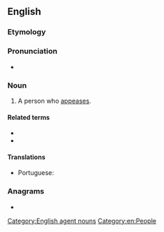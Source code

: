 ==English==

===Etymology===
{{suffix|en|appease|er|id2=agent noun}}

===Pronunciation===
* {{rhymes|en|iːzə(r)}}

===Noun===
{{en-noun}}

# A person who [[appease]]s.

====Related terms====
* {{l|en|appease}}
* {{l|en|appeasement}}

====Translations====
{{trans-top|a person who appeases}}
* Portuguese: {{t|pt|apaziguador|m}}
{{trans-mid}}
{{trans-bottom}}

===Anagrams===
* {{anagrams|en|a=aaeepprs|appeares}}

[[Category:English agent nouns]]
[[Category:en:People]]
